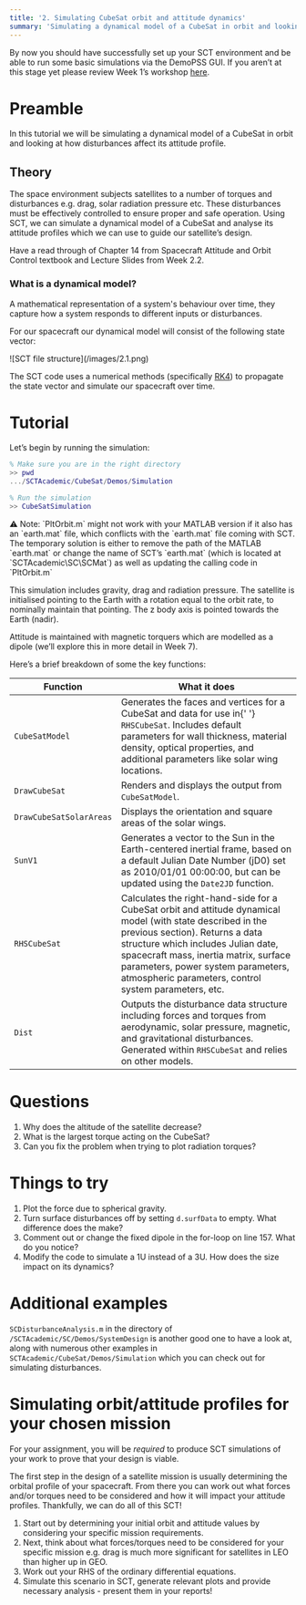 ```yaml
---
title: '2. Simulating CubeSat orbit and attitude dynamics'
summary: 'Simulating a dynamical model of a CubeSat in orbit and looking at how disturbances affect its attitude profile'
---
```


By now you should have successfully set up your SCT environment and be able to run some basic simulations via the DemoPSS GUI. If you aren’t at this stage yet please review Week 1’s workshop [here](https://aero9610.vercel.app/tutorial/week1).

# Preamble

In this tutorial we will be simulating a dynamical model of a CubeSat in orbit and looking at how disturbances affect its attitude profile.

## Theory

The space environment subjects satellites to a number of torques and disturbances e.g. drag, solar radiation pressure etc. These disturbances must be effectively controlled to ensure proper and safe operation. Using SCT, we can simulate a dynamical model of a CubeSat and analyse its attitude profiles which we can use to guide our satellite’s design.

Have a read through of Chapter 14 from Spacecraft Attitude and Orbit Control textbook and Lecture Slides from Week 2.2.

### What is a dynamical model?

A mathematical representation of a system's behaviour over time, they capture how a system responds to different inputs or disturbances.

For our spacecraft our dynamical model will consist of the following state vector:

<aside className='flex justify-center'>
  ![SCT file structure](/images/2.1.png)
</aside>

The SCT code uses a numerical methods (specifically [RK4](https://en.wikipedia.org/wiki/Runge%E2%80%93Kutta_methods)) to propagate the state vector and simulate our spacecraft over time.

# Tutorial

Let’s begin by running the simulation:

```matlab
% Make sure you are in the right directory
>> pwd
.../SCTAcademic/CubeSat/Demos/Simulation

% Run the simulation
>> CubeSatSimulation
```

<aside className='bg-pink-100 rounded-md p-2 pl-4 mt-8'>
  ⚠️ Note: `PltOrbit.m` might not work with your MATLAB version if it also has
  an `earth.mat` file, which conflicts with the `earth.mat` file coming with
  SCT. The temporary solution is either to remove the path of the MATLAB
  `earth.mat` or change the name of SCT’s `earth.mat` (which is located at
  `SCTAcademic\SC\SCMat`) as well as updating the calling code in `PltOrbit.m`
</aside>

This simulation includes gravity, drag and radiation pressure. The satellite is initialised pointing to the Earth with a rotation equal to the orbit rate, to nominally maintain that pointing. The z body axis
is pointed towards the Earth (nadir).

Attitude is maintained with magnetic torquers which are modelled as a dipole (we’ll explore this in more detail in Week 7).

Here’s a brief breakdown of some the key functions:

<table className='mt-8'>
  <thead>
    <tr>
      <th>Function</th>
      <th>What it does</th>
    </tr>
  </thead>
  <tbody>
    <tr>
      <td>
        <code>CubeSatModel</code>
      </td>
      <td>
        Generates the faces and vertices for a CubeSat and data for use in{' '}
        <code>RHSCubeSat</code>. Includes default parameters for wall thickness,
        material density, optical properties, and additional parameters like
        solar wing locations.
      </td>
    </tr>
    <tr>
      <td>
        <code>DrawCubeSat</code>
      </td>
      <td>
        Renders and displays the output from <code>CubeSatModel</code>.
      </td>
    </tr>
    <tr>
      <td className='pr-4'>
        <code>DrawCubeSatSolarAreas</code>
      </td>
      <td>Displays the orientation and square areas of the solar wings.</td>
    </tr>
    <tr>
      <td>
        <code>SunV1</code>
      </td>
      <td>
        Generates a vector to the Sun in the Earth-centered inertial frame,
        based on a default Julian Date Number (jD0) set as 2010/01/01 00:00:00,
        but can be updated using the <code>Date2JD</code> function.
      </td>
    </tr>
    <tr>
      <td>
        <code>RHSCubeSat</code>
      </td>
      <td>
        Calculates the right-hand-side for a CubeSat orbit and attitude
        dynamical model (with state described in the previous section). Returns
        a data structure which includes Julian date, spacecraft mass, inertia
        matrix, surface parameters, power system parameters, atmospheric
        parameters, control system parameters, etc.
      </td>
    </tr>
    <tr>
      <td>
        <code>Dist</code>
      </td>
      <td>
        Outputs the disturbance data structure including forces and torques from
        aerodynamic, solar pressure, magnetic, and gravitational disturbances.
        Generated within <code>RHSCubeSat</code> and relies on other models.
      </td>
    </tr>
  </tbody>
</table>

# Questions

1. Why does the altitude of the satellite decrease?
2. What is the largest torque acting on the CubeSat?
3. Can you fix the problem when trying to plot radiation torques?

# Things to try

1. Plot the force due to spherical gravity.
2. Turn surface disturbances off by setting `d.surfData` to empty. What difference does the make?
3. Comment out or change the fixed dipole in the for-loop on line 157. What do you notice?
4. Modify the code to simulate a 1U instead of a 3U. How does the size impact on its dynamics?

# Additional examples

`SCDisturbanceAnalysis.m` in the directory of `/SCTAcademic/SC/Demos/SystemDesign` is another good one to have a look at, along with numerous other examples in `SCTAcademic/CubeSat/Demos/Simulation` which you can check out for simulating disturbances.

# Simulating orbit/attitude profiles for your chosen mission

For your assignment, you will be _required_ to produce SCT simulations of your work to prove that your design is viable.

The first step in the design of a satellite mission is usually determining the orbital profile of your spacecraft. From there you can work out what forces and/or torques need to be considered and how it will impact your attitude profiles. Thankfully, we can do all of this SCT!

1. Start out by determining your initial orbit and attitude values by considering your specific mission requirements.
2. Next, think about what forces/torques need to be considered for your specific mission e.g. drag is much more significant for satellites in LEO than higher up in GEO.
3. Work out your RHS of the ordinary differential equations.
4. Simulate this scenario in SCT, generate relevant plots and provide necessary analysis - present them in your reports!
